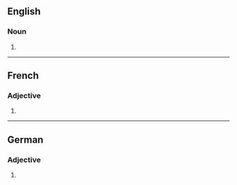==English==

===Noun===
{{head|en|noun form}}

# {{plural of|en|adversative}}

----

==French==

===Adjective===
{{head|fr|adjective form}}

# {{feminine plural of|fr|adversatif}}

----

==German==

===Adjective===
{{head|de|adjective form}}

# {{inflection of|de|adversativ||str//mix|nom//acc|n|s}}